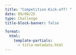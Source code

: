 ```yaml
---
title: "Competition Kick-off! "
date: 09/09/25
type: Challenge
title-block-banner: false

format: 
  html:
    template-partials: 
      - title-metadata.html
---
```


